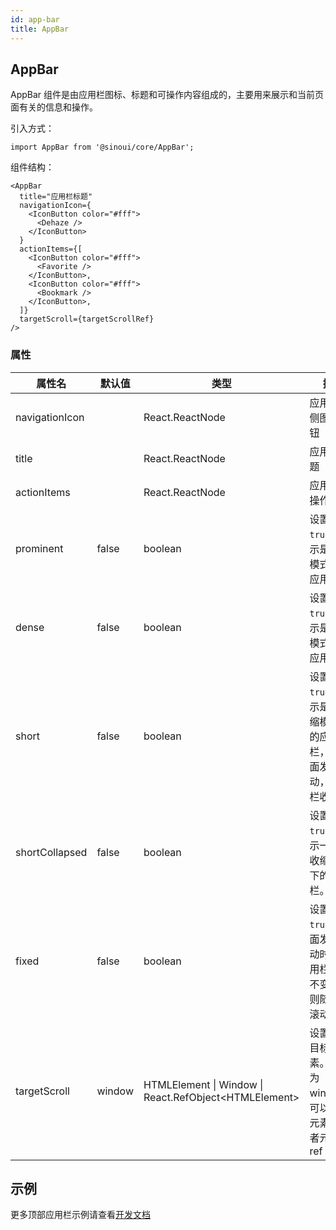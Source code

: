 ```yaml
---
id: app-bar
title: AppBar
---
```



## AppBar

AppBar 组件是由应用栏图标、标题和可操作内容组成的，主要用来展示和当前页面有关的信息和操作。

引入方式：

```tsx
import AppBar from '@sinoui/core/AppBar';
```

组件结构：

```tsx
<AppBar
  title="应用栏标题"
  navigationIcon={
    <IconButton color="#fff">
      <Dehaze />
    </IconButton>
  }
  actionItems={[
    <IconButton color="#fff">
      <Favorite />
    </IconButton>,
    <IconButton color="#fff">
      <Bookmark />
    </IconButton>,
  ]}
  targetScroll={targetScrollRef}
/>
```

### 属性

| 属性名         | 默认值 | 类型                                                   | 描述                                                                   |
| -------------- | ------ | ------------------------------------------------------ | ---------------------------------------------------------------------- |
| navigationIcon |        | React.ReactNode                                        | 应用栏左侧图标按钮                                                     |
| title          |        | React.ReactNode                                        | 应用栏标题                                                             |
| actionItems    |        | React.ReactNode                                        | 应用栏可操作元素                                                       |
| prominent      | false  | boolean                                                | 设置为`true`，表示是突出模式下的应用栏。                               |
| dense          | false  | boolean                                                | 设置为`true`，表示是密集模式下的应用栏。                               |
| short          | false  | boolean                                                | 设置为`true`，表示是可收缩模式下的应用栏，当页面发生滚动，应用栏收缩。 |
| shortCollapsed | false  | boolean                                                | 设置为`true`，表示一直是收缩模式下的应用栏。                           |
| fixed          | false  | boolean                                                | 设置为`true`，页面发生滚动时，应用栏位置不变，否则随页面滚动动         |
| targetScroll   | window | HTMLElement \| Window \| React.RefObject<HTMLElement\> | 设置滚动目标元素。默认为 window。可以 DOM 元素，或者元素的 ref         |

## 示例

更多顶部应用栏示例请查看[开发文档](../components/app-bar)
